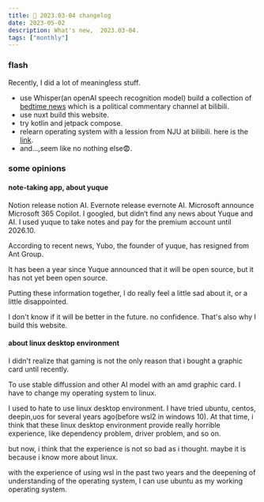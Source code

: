 ```yaml
---
title: 📅 2023.03-04 changelog
date: 2023-05-02
description: What's new,  2023.03-04.
tags: ["monthly"]
---
```


### flash

Recently, I did a lot of meaningless stuff. 
- use Whisper(an openAI  speech recognition model) build a collection of  [bedtime news](https://btnews.ktlab.io/) which is a political commentary channel at bilibili.
- use nuxt build this website.
- try kotlin and jetpack compose.
- relearn operating system with a lession from NJU at bilibili. here is the [link](https://space.bilibili.com/202224425/channel/collectiondetail?sid=1116786).
- and...,seem like no nothing else😨.


### some opinions

#### note-taking app, about yuque

Notion release notion AI. Evernote release evernote AI. Microsoft announce Microsoft 365 Copilot.
I googled, but didn‘t find any news about Yuque and AI. I used yuque to take notes and pay for the premium account until 2026.10. 

According to recent news, Yubo, the founder of yuque, has resigned from Ant Group.

It has been a year since Yuque announced that it will be open source, but it has not yet been open source.

Putting these information together, I do really feel a little sad about it, or a little disappointed.

I don't know if it will be better in the future. no confidence. That's also why I build this website.

#### about linux desktop environment
I didn't realize that gaming is not the only reason that i bought a graphic card until recently.

To use stable diffussion and other AI model with an amd graphic card. I have to change my operating system to linux.

I used to hate to use linux desktop environment. I have tried ubuntu, centos, deepin,uos for several years ago(before wsl2 in windows 10). 
At that time, i think that these linux desktop environment provide really horrible experience, like dependency problem, driver problem, and so on.

but now, i think that the experience is not so bad as i thought. maybe it is because i know more about linux.

with the experience of using wsl in the past two years and the deepening of understanding of the operating system, I can use ubuntu as my working operating system.